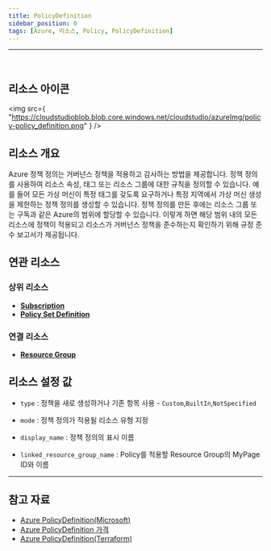 ```yaml
---
title: PolicyDefinition
sidebar_position: 0
tags: [Azure, 리소스, Policy, PolicyDefinition]
---
```


<hr />
<br />

## 리소스 아이콘

<img
    src={
        "https://cloudstudioblob.blob.core.windows.net/cloudstudio/azureImg/policy-policy_definition.png"
    }
/>

## 리소스 개요

Azure 정책 정의는 거버넌스 정책을 적용하고 감사하는 방법을 제공합니다. 정책 정의를 사용하여 리소스 속성, 태그 또는 리소스 그룹에 대한 규칙을 정의할 수 있습니다.
예를 들어 모든 가상 머신이 특정 태그를 갖도록 요구하거나 특정 지역에서 가상 머신 생성을 제한하는 정책 정의를 생성할 수 있습니다.
정책 정의를 만든 후에는 리소스 그룹 또는 구독과 같은 Azure의 범위에 할당할 수 있습니다. 이렇게 하면 해당 범위 내의 모든 리소스에 정책이 적용되고 리소스가 거버넌스 정책을 준수하는지 확인하기 위해 규정 준수 보고서가 제공됩니다.

## 연관 리소스

### 상위 리소스

-   [**Subscription**](https://docs.cstudio.app/docs/resource/azure/Base/Subscription)
-   [**Policy Set Definition**](https://docs.cstudio.app/docs/resource/azure/Policy/PolicySetDefinition)


### 연결 리소스

-   [**Resource Group**](https://docs.cstudio.app/docs/resource/azure/Base/ResourceGroup)

## 리소스 설정 값

-   `type` : 정책을 새로 생성하거나 기존 항목 사용 - `Custom`,`BuiltIn`,`NotSpecified`

-   `mode` : 정책 정의가 적용될 리소스 유형 지정

-   `display_name` : 정책 정의의 표시 이름

-   `linked_resource_group_name` : Policy를 적용할 Resource Group의 MyPage ID와 이름

---

## 참고 자료

-   [Azure PolicyDefinition(Microsoft)](https://learn.microsoft.com/en-us/azure/governance/policy/overview)
-   [Azure PolicyDefinition 가격](https://azure.microsoft.com/en-us/pricing/details/azure-policy/)
-   [Azure PolicyDefinition(Terraform)](https://registry.terraform.io/providers/hashicorp/azurerm/latest/docs/resources/policy_definition)
